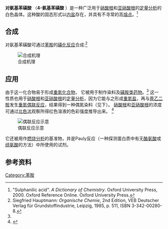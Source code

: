 {{chembox
| Verifiedfields = changed
| verifiedrevid = 448800469
| ImageFile = Sulfanilic-acid-2D-skeletal.png
| ImageSize = 220px
| ImageName = Skeletal formula of sulfanilic acid
| ImageFile1 = Sulfanilic-acid-zwitterion-3D-balls-A.png
| ImageSize1 = 210px
| ImageName1 = Ball-and-stick model of sulfanilic acid
| ImageFile2 = Sample of Sulphanilic acid.jpg
| ImageSize2 = 250px
| IUPACName = p-aminobenzenesulphonic acid
| OtherNames = Sulphanilic acid
| Section1 = {{Chembox Identifiers
|   Abbreviations = 
|   CASNo_Ref = {{cascite|correct|CAS}}
|   CASNo = 121-57-3
|   EINECS = 
|   PubChem = 8479
|   SMILES = C1=CC(=CC=C1N)S(=O)(=O)O
|   InChI = InChI=1/C6H7NO3S/c7-5-<br/>1-3-6(4-2-5)11(8,9)10/h1-4H,<br/>7H2,(H,8,9,10)/f/h8H<!--InChI=1/C6H7NO3S/c7-5-1-3-6(4-2-5)11(8,9)10/h1-4H,7H2,(H,8,9,10)/f/h8H-->
|   RTECS =
|   MeSHName =
|   ChEBI_Ref = {{ebicite|changed|EBI}}
|   ChEBI = 27500
|   KEGG_Ref = {{keggcite|correct|kegg}}
|   KEGG = 
}}
| Section2 = {{Chembox Properties
|   Formula = C<sub>6</sub>H<sub>7</sub>NO<sub>3</sub>S
|   MolarMass = 173.19
|   Appearance =白色晶体
|   Density = 1.485 g/cm<sup>3</sup>
|   MeltingPtC = 288
|   BoilingPt = 
|   Solubility = >20 g/l
|   pKa = 3.01
|   pKb = 
}}
| Section8 = {{Chembox Related
|   OtherFunctn = [[苯磺酸|苯磺酸]]<br>[[对甲苯磺酸|对甲苯磺酸]]
|   Function = 磺酸
  }}
}}

'''对氨基苯磺酸''' （'''4-氨基苯磺酸''' ）是一种广泛用于[[硝酸盐|硝酸根]]和[[亚硝酸盐|亚硝酸根]]的[[定量分析|定量分析]]的白色晶体。这种酸的固态形式以[[两性离子|内盐]]存在，并具有不寻常的高[[熔点|熔点]]。<ref name="DOC">"Sulphanilic acid".  ''A Dictionary of Chemistry''. Oxford University Press, 2000. Oxford Reference Online. Oxford University Press.</ref> 

==合成==
对氨基苯磺酸可通过[[苯胺|苯胺]]的[[磺化反应|磺化反应]]合成:<ref name=Hauptmann>Siegfried Hauptmann: ''Organische Chemie'', 2nd Edition, VEB Deutscher Verlag für Grundstoffindustrie, Leipzig, 1985, p. 511, ISBN 3-342-00280-8.</ref>

[[File:Synthetic_route_of_sulfanilic_acid_from_aniline.png|合成机理]]

==应用==

由于这一化合物易于形成[[重氮化合物|重氮化合物]]， 它被用于制作染料及[[磺胺类药物|磺胺类药物]]。<ref name="DOC"/> 这一性质也用于[[硝酸盐|硝酸根]]和[[亚硝酸盐|亚硝酸根]]的[[定量分析|定量分析]]，因为它能与之形成[[重氮盐|重氮盐]]，再与[[萘乙二胺|萘乙二胺]]发生[[重氮偶联反应|重氮偶联反应]]，结果得到一种偶氮染料（见下）。 [[硝酸盐|硝酸根]]和[[亚硝酸盐|亚硝酸根]]的浓度可通过[[色度学|比色法]]观察所得红色溶液的色彩强度推导出来。
<ref name="Vogel">{{cite book
| title = Vogel's Textbook of Quantitative Chemical Analysis, 5th Edition
| chapter = Colorimetry and Spectrophotometry
| author1 = G. H. Jerffery 
| author2 = J. Bassett
| author3 = J. Mendham
| author4 = R. C. Denney
| publisher = Longman
| year = 1989
| isbn = 0-582-44693-7
| page = 702
}}</ref>

[[File:Diazo_coupling_of_sulfanilic_acid_and_N-1-(Naphthyl)ethylenediamine.png|偶联反应示意]]

它还被用作[[燃烧分析|燃烧分析]]的基准物，并是Pauly反应（一种探测蛋白质中有无[[酪氨酸|酪氨酸]]或[[组氨酸|组氨酸]]的方法）中所使用的试剂。

==参考资料==
{{reflist}}

{{Authority control}}
[[Category:苯胺|Category:苯胺]]